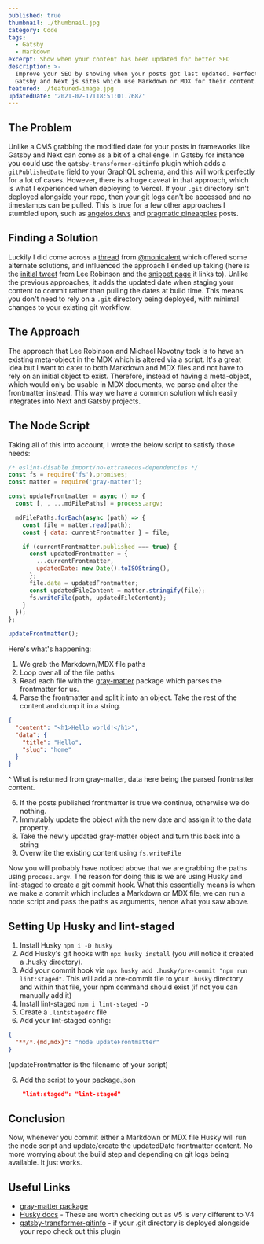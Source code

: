 ```yaml
---
published: true
thumbnail: ./thumbnail.jpg
category: Code
tags:
  - Gatsby
  - Markdown
excerpt: Show when your content has been updated for better SEO
description: >-
  Improve your SEO by showing when your posts got last updated. Perfect for
  Gatsby and Next js sites which use Markdown or MDX for their content.
featured: ./featured-image.jpg
updatedDate: '2021-02-17T18:51:01.768Z'
---
```


## The Problem

Unlike a CMS grabbing the modified date for your posts in frameworks like Gatsby and Next can come as a bit of a challenge. In Gatsby for instance you could use the `gatsby-transformer-gitinfo` plugin which adds a `gitPublishedDate` field to your GraphQL schema, and this will work perfectly for a lot of cases. However, there is a huge caveat in that approach, which is what I experienced when deploying to Vercel. If your `.git` directory isn't deployed alongside your repo, then your git logs can't be accessed and no timestamps can be pulled. This is true for a few other approaches I stumbled upon, such as [angelos.devs](https://angelos.dev/2019/09/add-support-for-modification-times-in-gatsby/) and [pragmatic pineapples](https://pragmaticpineapple.com/add-updated-at-to-your-gatsby-blog/) posts.

## Finding a Solution

Luckily I did come across a [thread](https://twitter.com/monicalent/status/1353327937085464576) from [@monicalent](https://twitter.com/monicalent) which offered some alternate solutions, and influenced the approach I ended up taking (here is the [initial tweet](https://twitter.com/leeerob/status/1353381006062063616) from Lee Robinson and the [snippet page](https://leerob.io/snippets/update-mdx-meta) it links to). Unlike the previous approaches, it adds the updated date when staging your content to commit rather than pulling the dates at build time. This means you don't need to rely on a `.git` directory being deployed, with minimal changes to your existing git workflow.

## The Approach

The approach that Lee Robinson and Michael Novotny took is to have an existing meta-object in the MDX which is altered via a script. It's a great idea but I want to cater to both Markdown and MDX files and not have to rely on an initial object to exist. Therefore, instead of having a meta-object, which would only be usable in MDX documents, we parse and alter the frontmatter instead. This way we have a common solution which easily integrates into Next and Gatsby projects.

## The Node Script

Taking all of this into account, I wrote the below script to satisfy those needs:

```jsx
/* eslint-disable import/no-extraneous-dependencies */
const fs = require('fs').promises;
const matter = require('gray-matter');

const updateFrontmatter = async () => {
  const [, , ...mdFilePaths] = process.argv;

  mdFilePaths.forEach(async (path) => {
    const file = matter.read(path);
    const { data: currentFrontmatter } = file;

    if (currentFrontmatter.published === true) {
      const updatedFrontmatter = {
        ...currentFrontmatter,
        updatedDate: new Date().toISOString(),
      };
      file.data = updatedFrontmatter;
      const updatedFileContent = matter.stringify(file);
      fs.writeFile(path, updatedFileContent);
    }
  });
};

updateFrontmatter();
```

Here's what's happening:

1. We grab the Markdown/MDX file paths
2. Loop over all of the file paths
3. Read each file with the [gray-matter](https://www.npmjs.com/package/gray-matter) package which parses the frontmatter for us.
4. Parse the frontmatter and split it into an object. Take the rest of the content and dump it in a string.

```json
{
  "content": "<h1>Hello world!</h1>",
  "data": {
    "title": "Hello",
    "slug": "home"
  }
}
```

^ What is returned from gray-matter, data here being the parsed frontmatter content. 

6. If the posts published frontmatter is true we continue, otherwise we do nothing.
7. Immutably update the object with the new date and assign it to the data property. 
8. Take the newly updated gray-matter object and turn this back into a string 
9. Overwrite the existing content using `fs.writeFile`

Now you will probably have noticed above that we are grabbing the paths using `process.argv`. The reason for doing this is we are using Husky and lint-staged to create a git commit hook. What this essentially means is when we make a commit which includes a Markdown or MDX file, we can run a node script and pass the paths as arguments, hence what you saw above.

## Setting Up Husky and lint-staged

1. Install Husky `npm i -D husky`
1. Add Husky's git hooks with `npx husky install` (you will notice it created a .husky directory).
2. Add your commit hook via `npx husky add .husky/pre-commit "npm run lint:staged"`. This will add a pre-commit file to your `.husky` directory and within that file, your npm command should exist (if not you can manually add it)
3. Install lint-staged `npm i lint-staged -D`
4. Create a `.lintstagedrc` file
5. Add your lint-staged config:

```json
{
  "**/*.{md,mdx}": "node updateFrontmatter"
}
```

(updateFrontmatter is the filename of your script) 

6. Add the script to your package.json

```json
    "lint:staged": "lint-staged"
```

## Conclusion

Now, whenever you commit either a Markdown or MDX file Husky will run the node script and update/create the updatedDate frontmatter content. No more worrying about the build step and depending on git logs being available. It just works.

## Useful Links

* [gray-matter package](https://www.npmjs.com/package/gray-matter)
* [Husky docs](https://typicode.github.io/husky/#/) - These are worth checking out as V5 is very different to V4
* [gatsby-transformer-gitinfo](https://www.gatsbyjs.com/plugins/gatsby-transformer-gitinfo/) - if your .git directory is deployed alongside your repo check out this plugin

